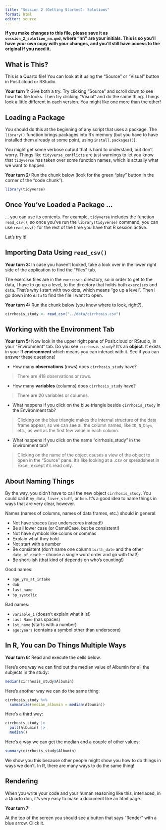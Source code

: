 ```yaml
---
title: "Session 2 (Getting Started): Solutions"
format: html
editor: source
---
```


**If you make changes to this file, please save it as `session_2_solution_nn.qmd`, where "nn" are your initials. This is so you'll have your own copy with your changes, and you'll still have access to the original if you need it.**

## What is This?

This is a Quarto file! You can look at it using the "Source" or "Visual" button in Posit.cloud or RStudio.

**Your turn 1:** Give both a try. Try clicking "Source" and scroll down to see how this file looks. Then try clicking "Visual" and do the same thing. Things look a little different in each version. You might like one more than the other!

## Loading a Package

You should do this at the beginning of any script that uses a package. The `library()` function brings packages into R's memory (but you have to have installed them already at some point, using `install.packages()`).

You might get some verbose output that is hard to understand, but don't worry. Things like `tidyverse_conflicts` are just warnings to let you know that `tidyverse` has taken over some function names, which is actually what we want to happen.

**Your turn 2:** Run the chunk below (look for the green "play" button in the corner of the "code chunk").

```r
library(tidyverse)
```

## Once You've Loaded a Package ...

... you can use its contents. For example, `tidyverse` includes the function `read_csv()`, so once you've run the `library(tidyverse)` command, you can use `read_csv()` for the rest of the time you have that R session active.

Let's try it!

## Importing Data Using `read_csv()`

**Your turn 3:** In case you haven't looked, take a look over in the lower right side of the application to find the "Files" tab.

The exercise files are in the `exercises` directory, so in order to get to the data, I have to go up a level, to the directory that holds both `exercises` and `data`. That's why I start with two dots, which means "go up a level". Then I go down into `data` to find the file I want to open.

**Your turn 4:** Run the chunk below (you know where to look, right?).

```r
cirrhosis_study <- read_csv("../data/cirrhosis.csv")
```

## Working with the Environment Tab

**Your turn 5:** Now look in the upper right pane of Posit.cloud or RStudio, in your "Environment" tab. Do you see `cirrhosis_study`? It's an **object**. It exists in your R **environment** which means you can interact with it. See if you can answer these questions!

-   How many **observations** (rows) does `cirrhosis_study` have?

> There are 418 observations or rows.

-   How many **variables** (columns) does `cirrhosis_study` have?

> There are 20 variables or columns.

-   What happens if you click on the blue triangle beside `cirrhosis_study` in the Environment tab?

> Clicking on the blue triangle makes the internal structure of the data frame appear, so we can see all the column names, like `ID`, `N_Days`, etc., as well as the first few value in each column.

-   What happens if you click on the name "cirrhosis_study" in the Environment tab?

> Clicking on the name of the object causes a view of the object to open in the "Source" pane.  It's like looking at a .csv or spreadsheet in Excel, except it's read only.  

## About Naming Things

By the way, you didn't have to call the new object `cirrhosis_study`. You could call it `my_data`, `liver_stuff`, or `bob`. It's a good idea to name things in ways that are very clear, however.

Names (names of columns, names of data frames, etc.) should in general:

-   Not have spaces (use underscores instead!)
-   Be all lower case (or CamelCase, but be consistent!)
-   Not have symbols like colons or commas
-   Explain what they hold
-   Not start with a number
-   Be consistent (don't name one column `birth_date` and the other `date_of_death` -- choose a single word order and go with that!)
-   Be short-ish (that kind of depends on who's counting!)

Good names:

-   `age_yrs_at_intake`
-   `dob`
-   `last_name`
-   `bp_systolic`

Bad names:

-   `variable_1` (doesn't explain what it is!)
-   `Last Name` (has spaces)
-   `1st_name` (starts with a number)
-   `age:years` (contains a symbol other than underscore)

## In R, You can Do Things Multiple Ways

**Your turn 6:** Read and execute the cells below.

Here's one way we can find out the median value of Albumin for all the subjects in the study:

```r
median(cirrhosis_study$Albumin)
```

Here's another way we can do the same thing:

```r
cirrhosis_study %>%
  summarize(median_albumin = median(Albumin))
```

Here's a third way:

```r
cirrhosis_study |>
  pull(Albumin) |>
  median()
```

Here's a way we can get the median and a couple of other values:

```r
summary(cirrhosis_study$Albumin)
```

We show you this because other people might show you how to do things in ways we don't. In R, there are many ways to do the same thing!

## Rendering

When you write your code and your human reasoning like this, interlaced, in a Quarto doc, it's very easy to make a document like an html page.

**Your turn 7:**

At the top of the screen you should see a button that says "Render" with a blue arrow. Click it.
